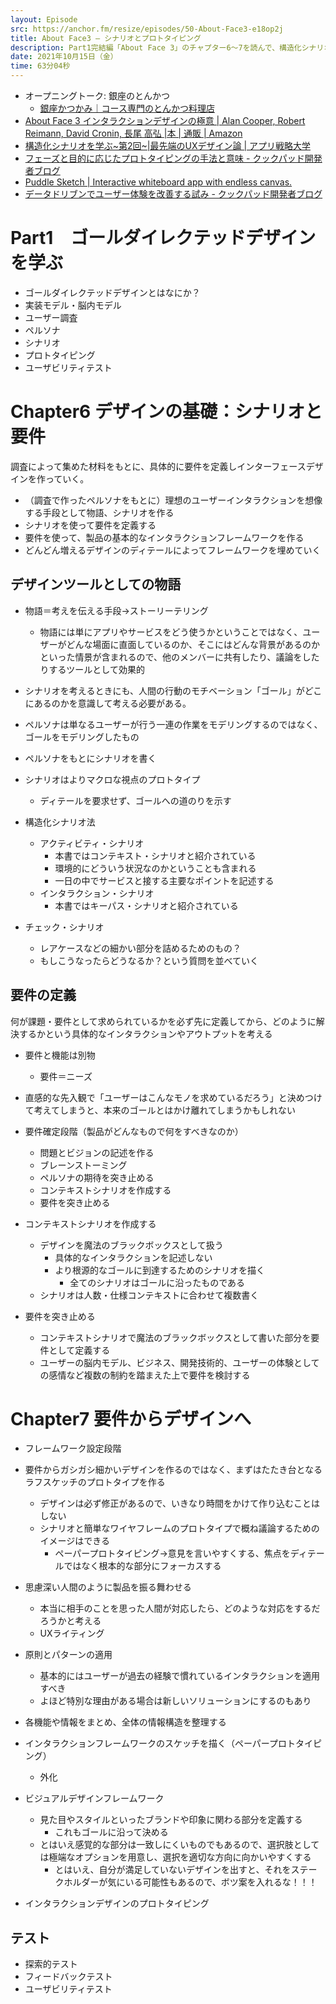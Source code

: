 ```yaml
---
layout: Episode
src: https://anchor.fm/resize/episodes/50-About-Face3-e18op2j
title: About Face3 — シナリオとプロトタイピング
description: Part1完結編「About Face 3」のチャプター6〜7を読んで、構造化シナリオ法を中心としたシナリオライティングや、プロトタイピングのやり方のアレコレなどについて話しました。
date: 2021年10月15日（金）
time: 63分04秒
---
```


- オープニングトーク: 銀座のとんかつ
    - [銀座かつかみ｜コース専門のとんかつ料理店](https://katsukami.com/)
- [About Face 3 インタラクションデザインの極意 | Alan Cooper, Robert Reimann, David Cronin, 長尾 高弘 |本 | 通販 | Amazon](https://www.amazon.co.jp/dp/4048672452)
- [構造化シナリオを学ぶ~第2回~|最先端のUXデザイン論 | アプリ戦略大学](https://archeco.co.jp/ux-design/%E6%A7%8B%E9%80%A0%E5%8C%96%E3%82%B7%E3%83%8A%E3%83%AA%E3%82%AA%E3%82%92%E5%AD%A6%E3%81%B6%E7%AC%AC2%E5%9B%9E/)
- [フェーズと目的に応じたプロトタイピングの手法と意味 - クックパッド開発者ブログ](https://techlife.cookpad.com/entry/2015/03/19/174114)
- [Puddle Sketch | Interactive whiteboard app with endless canvas.](https://www.puddle-sketch.com/)
- [データドリブンでユーザー体験を改善する試み - クックパッド開発者ブログ](https://techlife.cookpad.com/entry/2015/06/11/093000)

# Part1　ゴールダイレクテッドデザインを学ぶ
- ゴールダイレクテッドデザインとはなにか？
- 実装モデル・脳内モデル
- ユーザー調査
- ペルソナ
- シナリオ
- プロトタイピング
- ユーザビリティテスト

# Chapter6 デザインの基礎：シナリオと要件

調査によって集めた材料をもとに、具体的に要件を定義しインターフェースデザインを作っていく。

- （調査で作ったペルソナをもとに）理想のユーザーインタラクションを想像する手段として物語、シナリオを作る
- シナリオを使って要件を定義する
- 要件を使って、製品の基本的なインタラクションフレームワークを作る
- どんどん増えるデザインのディテールによってフレームワークを埋めていく

## デザインツールとしての物語
- 物語＝考えを伝える手段→ストーリーテリング
    - 物語には単にアプリやサービスをどう使うかということではなく、ユーザーがどんな場面に直面しているのか、そこにはどんな背景があるのかといった情景が含まれるので、他のメンバーに共有したり、議論をしたりするツールとして効果的
- シナリオを考えるときにも、人間の行動のモチベーション「ゴール」がどこにあるのかを意識して考える必要がある。
- ペルソナは単なるユーザーが行う一連の作業をモデリングするのではなく、ゴールをモデリングしたもの
- ペルソナをもとにシナリオを書く
- シナリオはよりマクロな視点のプロトタイプ
    - ディテールを要求せず、ゴールへの道のりを示す

- 構造化シナリオ法
    - アクティビティ・シナリオ
        - 本書ではコンテキスト・シナリオと紹介されている
        - 環境的にどういう状況なのかということも含まれる
        - 一日の中でサービスと接する主要なポイントを記述する
    - インタラクション・シナリオ
        - 本書ではキーパス・シナリオと紹介されている

- チェック・シナリオ
    - レアケースなどの細かい部分を詰めるためのもの？
    - もしこうなったらどうなるか？という質問を並べていく

## 要件の定義
何が課題・要件として求められているかを必ず先に定義してから、どのように解決するかという具体的なインタラクションやアウトプットを考える

- 要件と機能は別物
    - 要件＝ニーズ
- 直感的な先入観で「ユーザーはこんなモノを求めているだろう」と決めつけて考えてしまうと、本来のゴールとはかけ離れてしまうかもしれない

- 要件確定段階（製品がどんなもので何をすべきなのか）
    - 問題とビジョンの記述を作る
    - ブレーンストーミング
    - ペルソナの期待を突き止める
    - コンテキストシナリオを作成する
    - 要件を突き止める

- コンテキストシナリオを作成する
    - デザインを魔法のブラックボックスとして扱う
        - 具体的なインタラクションを記述しない
        - より根源的なゴールに到達するためのシナリオを描く
            - 全てのシナリオはゴールに沿ったものである
    - シナリオは人数・仕様コンテキストに合わせて複数書く

- 要件を突き止める
    - コンテキストシナリオで魔法のブラックボックスとして書いた部分を要件として定義する
    - ユーザーの脳内モデル、ビジネス、開発技術的、ユーザーの体験としての感情など複数の制約を踏まえた上で要件を検討する

# Chapter7 要件からデザインへ
- フレームワーク設定段階

- 要件からガシガシ細かいデザインを作るのではなく、まずはたたき台となるラフスケッチのプロトタイプを作る
    - デザインは必ず修正があるので、いきなり時間をかけて作り込むことはしない
    - シナリオと簡単なワイヤフレームのプロトタイプで概ね議論するためのイメージはできる
        - ペーパープロトタイピング→意見を言いやすくする、焦点をディテールではなく根本的な部分にフォーカスする

- 思慮深い人間のように製品を振る舞わせる
    - 本当に相手のことを思った人間が対応したら、どのような対応をするだろうかと考える
    - UXライティング
- 原則とパターンの適用
    - 基本的にはユーザーが過去の経験で慣れているインタラクションを適用すべき
    - よほど特別な理由がある場合は新しいソリューションにするのもあり
- 各機能や情報をまとめ、全体の情報構造を整理する
- インタラクションフレームワークのスケッチを描く（ペーパープロトタイピング）
    - 外化

- ビジュアルデザインフレームワーク
    - 見た目やスタイルといったブランドや印象に関わる部分を定義する
        - これもゴールに沿って決める
    - とはいえ感覚的な部分は一致しにくいものでもあるので、選択肢としては極端なオプションを用意し、選択を適切な方向に向かいやすくする
        - とはいえ、自分が満足していないデザインを出すと、それをステークホルダーが気にいる可能性もあるので、ボツ案を入れるな！！！

- インタラクションデザインのプロトタイピング

## テスト
- 探索的テスト
- フィードバックテスト
- ユーザビリティテスト